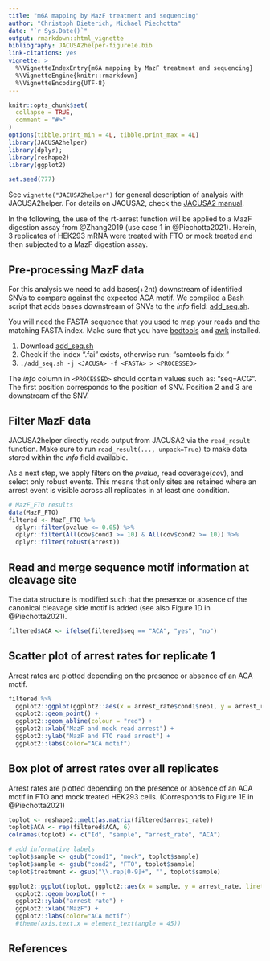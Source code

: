 ```yaml
---
title: "m6A mapping by MazF treatment and sequencing"
author: "Christoph Dieterich, Michael Piechotta"
date: "`r Sys.Date()`"
output: rmarkdown::html_vignette
bibliography: JACUSA2helper-figure1e.bib
link-citations: yes
vignette: >
  %\VignetteIndexEntry{m6A mapping by MazF treatment and sequencing}
  %\VignetteEngine{knitr::rmarkdown}
  %\VignetteEncoding{UTF-8}
---
```


```r
knitr::opts_chunk$set(
  collapse = TRUE,
  comment = "#>"
)
options(tibble.print_min = 4L, tibble.print_max = 4L)
library(JACUSA2helper)
library(dplyr);
library(reshape2)
library(ggplot2)

set.seed(777)
```
See `vignette("JACUSA2helper")` for general description of analysis with JACUSA2helper.
For details on JACUSA2, check the [JACUSA2 manual](https://github.com/dieterich-lab/JACUSA2/blob/master/manual/manual.pdf).

In the following, the use of the rt-arrest function will be applied to a MazF digestion assay from @Zhang2019 (use case 1 in @Piechotta2021).
Herein, 3 replicates of HEK293 mRNA were treated with FTO or mock treated and then subjected to a MazF digestion assay.


## Pre-processing MazF data

For this analysis we need to add bases(+2nt) downstream of identified SNVs to compare against the expected ACA motif.
We compiled a Bash script that adds bases downstream of SNVs to the *info* field: 
[add_seq.sh](https://github.com/dieterich-lab/JACUSA2/blob/master/scripts/add_seq.sh).

You will need the FASTA sequence that you used to map your reads and the matching FASTA index.
Make sure that you have [bedtools](https://bedtools.readthedocs.io/en/latest/) and [awk](https://www.gnu.org/software/gawk/manual/gawk.html) installed.

1. Download [add_seq.sh](https://github.com/dieterich-lab/JACUSA2/blob/master/scripts/add_seq.sh)
2. Check if the index "<FASTA>.fai" exists, otherwise run: "samtools faidx <FASTA>"
3. `./add_seq.sh -j <JACUSA> -f <FASTA> > <PROCESSED>` 

The *info* column in `<PROCESSED>` should contain values such as: "seq=ACG". 
The first position corresponds to the position of SNV. Position 2 and 3 are downstream of the SNV.

## Filter MazF data

JACUSA2helper directly reads output from JACUSA2 via the `read_result` function. Make sure to run `read_result(..., unpack=True)` to make data
stored within the *info* field available.

As a next step, we apply filters on the *pvalue*, read coverage(*cov*), and select only robust events.
This means that only sites are retained where an arrest event is visible across all replicates in at least one condition.

```r
# MazF_FTO results
data(MazF_FTO)
filtered <- MazF_FTO %>% 
  dplyr::filter(pvalue <= 0.05) %>% 
  dplyr::filter(All(cov$cond1 >= 10) & All(cov$cond2 >= 10)) %>% 
  dplyr::filter(robust(arrest))
```


## Read and merge sequence motif information at cleavage site

The data structure is modified such that the presence or absence of the canonical cleavage side motif is added (see also Figure 1D in @Piechotta2021).

```r
filtered$ACA <- ifelse(filtered$seq == "ACA", "yes", "no")
```

## Scatter plot of arrest rates for replicate 1

Arrest rates are plotted depending on the presence or absence of an ACA motif. 

```r
filtered %>%
  ggplot2::ggplot(ggplot2::aes(x = arrest_rate$cond1$rep1, y = arrest_rate$cond2$rep1, color = ACA)) +  
  ggplot2::geom_point() + 
  ggplot2::geom_abline(colour = "red") +
  ggplot2::xlab("MazF and mock read arrest") + 
  ggplot2::ylab("MazF and FTO read arrest") +
  ggplot2::labs(color="ACA motif")
```

## Box plot of arrest rates over all replicates

Arrest rates are plotted depending on the presence or absence of an ACA motif in FTO and mock treated HEK293 cells. 
(Corresponds to Figure 1E in @Piechotta2021)

```r
toplot <- reshape2::melt(as.matrix(filtered$arrest_rate))
toplot$ACA <- rep(filtered$ACA, 6)
colnames(toplot) <- c("Id", "sample", "arrest_rate", "ACA")

# add informative labels
toplot$sample <- gsub("cond1", "mock", toplot$sample)
toplot$sample <- gsub("cond2", "FTO", toplot$sample)
toplot$treatment <- gsub("\\.rep[0-9]+", "", toplot$sample)

ggplot2::ggplot(toplot, ggplot2::aes(x = sample, y = arrest_rate, linetype=treatment, color=ACA)) +
  ggplot2::geom_boxplot() +
  ggplot2::ylab("arrest rate") +
  ggplot2::xlab("MazF") +
  ggplot2::labs(color="ACA motif")
  #theme(axis.text.x = element_text(angle = 45))
```

## References
